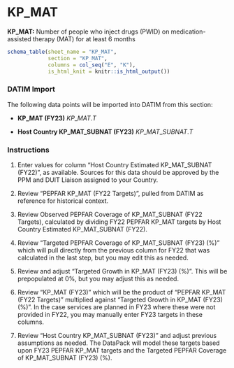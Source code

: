 \blandscape

# KP_MAT

**KP_MAT:** Number of people who inject drugs (PWID) on
medication-assisted therapy (MAT) for at least 6 months

```r
schema_table(sheet_name = "KP_MAT",
             section = "KP_MAT",
             columns = col_seq("E", "K"),
             is_html_knit = knitr::is_html_output())
```

### DATIM Import

The following data points will be imported into DATIM from this section:

-   **KP_MAT (FY23)** $KP\_MAT.T$

-   **Host Country KP_MAT_SUBNAT (FY23)** $KP\_MAT\_SUBNAT.T$

### Instructions

1.  Enter values for column "Host Country Estimated KP_MAT_SUBNAT
    (FY22)", as available. Sources for this data should be approved by
    the PPM and DUIT Liaison assigned to your Country.

2.  Review "PEPFAR KP_MAT (FY22 Targets)", pulled from DATIM as
    reference for historical context.

3.  Review Observed PEPFAR Coverage of KP_MAT_SUBNAT (FY22 Targets),
    calculated by dividing FY22 PEPFAR KP_MAT targets by Host Country
    Estimated KP_MAT_SUBNAT (FY22).

4.  Review "Targeted PEPFAR Coverage of KP_MAT_SUBNAT (FY23) (%)" which
    will pull directly from the previous column for FY22 that was
    calculated in the last step, but you may edit this as needed.

5.  Review and adjust "Targeted Growth in KP_MAT (FY23) (%)". This will
    be prepopulated at 0%, but you may adjust this as needed.

6.  Review "KP_MAT (FY23)" which will be the product of "PEPFAR KP_MAT
    (FY22 Targets)" multiplied against "Targeted Growth in KP_MAT (FY23)
    (%)". In the case services are planned in FY23 where these were not
    provided in FY22, you may manually enter FY23 targets in these
    columns.

7.  Review "Host Country KP_MAT_SUBNAT (FY23)" and adjust previous
    assumptions as needed. The DataPack will model these targets based
    upon FY23 PEPFAR KP_MAT targets and the Targeted PEPFAR Coverage of
    KP_MAT_SUBNAT (FY23) (%).

\elandscape

\newpage
